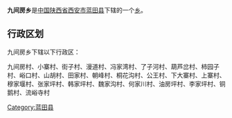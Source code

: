 {{Unreferenced|time=2012-10-12T19:23:37+00:00 }}
{{中国乡级行政区
|行政区全称 = 九间房乡
|景观照片文件名 = 
|景观照片描述 = 
|汉语拼音 =
|其他语言 = 
|其他语言名称 = 
|位置图文件名 = 
|位置图描述 = 
|自定义图片=
|上级行政区 = [[陕西省|陕西省]][[西安市|西安市]][[蓝田县|蓝田县]]
|行政区类别 = [[乡级行政区|乡]]
|行政区划代码 = 
|行政区划 = 
|村委会 = 
|居委会 = 
|建置时间 = 
|领导职位 = 
|领导名称 = 
|政府驻地 = 
|毗邻 = 
|地理坐标 = 
|总面积 = 
|总人口 = 
|户籍人口 = 
|户籍人口年份 = 
|常住人口 = 
|常住人口年份 = 
|人口密度 = 
|GDP = 
|邮政编码 = 
|电话区号 = 
|官方网站 = 
|网站名称 = 
}}
'''九间房乡'''是[[中华人民共和国|中国]][[陕西省|陕西省]][[西安市|西安市]][[蓝田县|蓝田县]]下辖的一个[[乡级行政区|乡]]。

== 行政区划 ==
九间房乡下辖以下行政区：

九间房村、小寨村、街子村、漫道村、冯家湾村、了子河村、葫芦岔村、柿园子村、峪口村、山胡村、田家村、朝峰村、桐花沟村、公王村、下大寨村、上寨村、穆家堰村、张家坪村、韩家坪村、魏家沟村、何家川村、油房坪村、李家坪村、铜鹅村、流峪寺村

{{陕西小作品}}
{{蓝田县行政区划}}

[[Category:蓝田县|Category:蓝田县]]